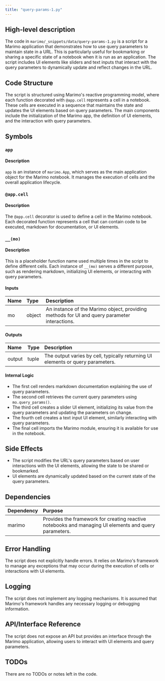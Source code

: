 ```yaml
---
title: "query-params-1.py"
---
```


## High-level description

The code in `marimo/_snippets/data/query-params-1.py` is a script for a Marimo application that demonstrates how to use query parameters to maintain state in a URL. This is particularly useful for bookmarking or sharing a specific state of a notebook when it is run as an application. The script includes UI elements like sliders and text inputs that interact with the query parameters to dynamically update and reflect changes in the URL.

## Code Structure

The script is structured using Marimo's reactive programming model, where each function decorated with `@app.cell` represents a cell in a notebook. These cells are executed in a sequence that maintains the state and updates the UI elements based on query parameters. The main components include the initialization of the Marimo app, the definition of UI elements, and the interaction with query parameters.

## Symbols

### `app`
#### Description
`app` is an instance of `marimo.App`, which serves as the main application object for the Marimo notebook. It manages the execution of cells and the overall application lifecycle.

### `@app.cell`
#### Description
The `@app.cell` decorator is used to define a cell in the Marimo notebook. Each decorated function represents a cell that can contain code to be executed, markdown for documentation, or UI elements.

### `__(mo)`
#### Description
This is a placeholder function name used multiple times in the script to define different cells. Each instance of `__(mo)` serves a different purpose, such as rendering markdown, initializing UI elements, or interacting with query parameters.

#### Inputs
| Name | Type | Description |
|:-----|:-----|:------------|
| mo | object | An instance of the Marimo object, providing methods for UI and query parameter interactions. |

#### Outputs
| Name | Type | Description |
|:-----|:-----|:------------|
| output | tuple | The output varies by cell, typically returning UI elements or query parameters. |

#### Internal Logic
- The first cell renders markdown documentation explaining the use of query parameters.
- The second cell retrieves the current query parameters using `mo.query_params()`.
- The third cell creates a slider UI element, initializing its value from the query parameters and updating the parameters on change.
- The fourth cell creates a text input UI element, similarly interacting with query parameters.
- The final cell imports the Marimo module, ensuring it is available for use in the notebook.

## Side Effects

- The script modifies the URL's query parameters based on user interactions with the UI elements, allowing the state to be shared or bookmarked.
- UI elements are dynamically updated based on the current state of the query parameters.

## Dependencies

| Dependency | Purpose |
|:-----------|:--------|
| marimo | Provides the framework for creating reactive notebooks and managing UI elements and query parameters. |

## Error Handling

The script does not explicitly handle errors. It relies on Marimo's framework to manage any exceptions that may occur during the execution of cells or interactions with UI elements.

## Logging

The script does not implement any logging mechanisms. It is assumed that Marimo's framework handles any necessary logging or debugging information.

## API/Interface Reference

The script does not expose an API but provides an interface through the Marimo application, allowing users to interact with UI elements and query parameters.

## TODOs

There are no TODOs or notes left in the code.